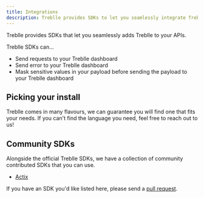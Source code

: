 ```yaml
---
title: Integrations
description: Treblle provides SDKs to let you seamlessly integrate Treblle in your APIs.
---
```



Treblle provides SDKs that let you seamlessly adds Treblle to your APIs.

Treblle SDKs can...

- Send requests to your Treblle dashboard
- Send error to your Treblle dashboard
- Mask sensitive values in your payload before sending the payload to your Treblle dashboard

## Picking your install

Treblle comes in many flavours, we can guarantee you will find one that fits your needs. If you can't find the language you need, feel free to reach out to us!

<CardGrid>
  <LinkCard
    title="PHP"
    href="/integrations/php/no-framework"
    description="From plain old PHP, to Laravel and Symfony. We support them all with our easy to install composer packages."
  />
  <LinkCard
    title="JavaScript"
    href="/integrations/javascript/node"
    description="From Node to Fastify, and AdonisJS to Nest. We support a wide range of JavaScript and TypeScript frameworks and runtimes."
  />
  <LinkCard
    title=".net"
    href="/integrations/net/net"
    description="We have support for both .net, and .net core. Just use our NuGet package and you are off to the races."
  />
  <LinkCard
    title="Go"
    href="/integrations/go/core"
    description="Built around the net/http core library, our Go Module is easy to use, configure, and build."
  />
  <LinkCard
    title="Python"
    href="/integrations/python/django"
    description="We currently support Django, and more frameworks on the way. Simple install using pip, and get your Python API underway."
  />
  <LinkCard
    title="Ruby"
    href="/integrations/ruby/rails"
    description="We currently only support Ruby on Rails, which is the most commonly used Ruby framework. Install our Ruby gem and start monitoring your RoR API in seconds."
  />
  <LinkCard
    title="Java"
    href="/integrations/java/spring"
    description="Simply add our Java dependency to your SpringBoot application, and you are ready to go."
  />
</CardGrid>

## Community SDKs

Alongside the official Treblle SDKs, we have a collection of community contributed SDKs that you can use.

- <a href="https://github.com/barrage/actix-treblle" target="_blank">
    Actix
  </a>

If you have an SDK you'd like listed here, please send a <a href="https://github.com/Treblle/docs.treblle.com/blob/main/src/content/docs/integrations/index.mdx" target="_blank">pull request</a>.
